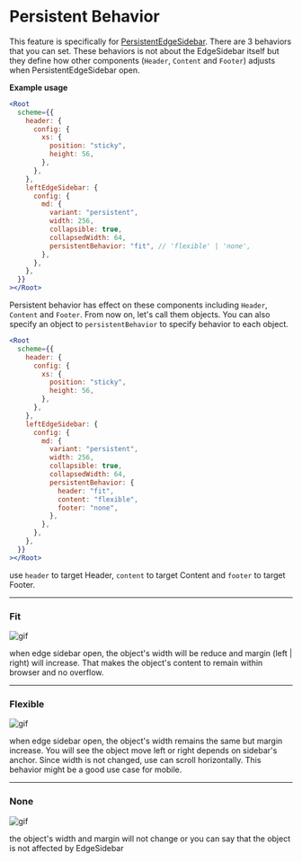
<Meta title="Layout v5/Feature/Persistent Behavior" />

<style>{`
  .sbdocs-content {
    max-width: 720px;
  }
`}</style>

# Persistent Behavior

This feature is specifically for [PersistentEdgeSidebar](/layout/api-reference/edge-sidebar-builder#registerpersistentconfig). There are 3
behaviors that you can set. These behaviors is not about the EdgeSidebar itself but they define how other components (`Header`, `Content` and `Footer`)
adjusts when PersistentEdgeSidebar open.

**Example usage**

```jsx
<Root
  scheme={{
    header: {
      config: {
        xs: {
          position: "sticky",
          height: 56,
        },
      },
    },
    leftEdgeSidebar: {
      config: {
        md: {
          variant: "persistent",
          width: 256,
          collapsible: true,
          collapsedWidth: 64,
          persistentBehavior: "fit", // 'flexible' | 'none',
        },
      },
    },
  }}
></Root>
```

Persistent behavior has effect on these components including `Header`, `Content` and `Footer`. From now on, let's call them objects.
You can also specify an object to `persistentBehavior` to specify behavior to each object.

```jsx
<Root
  scheme={{
    header: {
      config: {
        xs: {
          position: "sticky",
          height: 56,
        },
      },
    },
    leftEdgeSidebar: {
      config: {
        md: {
          variant: "persistent",
          width: 256,
          collapsible: true,
          collapsedWidth: 64,
          persistentBehavior: {
            header: "fit",
            content: "flexible",
            footer: "none",
          },
        },
      },
    },
  }}
></Root>
```

use `header` to target Header, `content` to target Content and `footer` to target Footer.

---

### Fit

![gif](https://media.giphy.com/media/MFt6AiK9bEYVjnYOPt/giphy.gif)

when edge sidebar open, the object's width will be reduce and margin (left | right) will increase. That makes
the object's content to remain within browser and no overflow.

---

### Flexible

![gif](https://media.giphy.com/media/U3hFyTGmJmBQV2SV8U/giphy.gif)

when edge sidebar open, the object's width remains the same but margin increase. You will see the object move left or right depends on sidebar's anchor.
Since width is not changed, use can scroll horizontally. This behavior might be a good use case for mobile.

---

### None

![gif](https://media.giphy.com/media/gEwHU79OpNwN5wmCJh/giphy.gif)

the object's width and margin will not change or you can say that the object is not affected by EdgeSidebar
